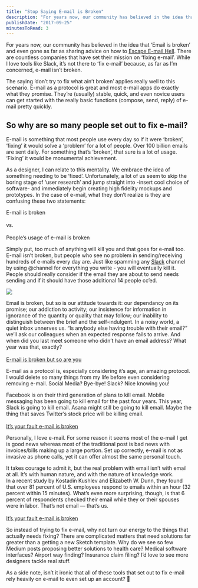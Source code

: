 ```yaml
---
title: "Stop Saying E-mail is Broken"
description: "For years now, our community has believed in the idea that ‘Email is broken’ and even gone as far as sharing advice on how to Escape E-mail Hell. There are countless companies that have set their mission on ‘fixing e-mail’. While I love tools like Slack, it’s not there to ‘fix e-mail’ because, as far as I’m concerned, e-mail isn’t broken.\n\n\nThe saying ‘don’t try to fix what ain’t broken’ applies really well to this scenario. E-mail as a protocol is great and most e-mail apps do exactly what they"
publishDate: "2017-09-25"
minutesToRead: 3
---
```


<p>For years now, our community has believed in the idea that ‘Email is broken’ and even gone as far as sharing advice on how to <a href="https://medium.com/the-year-of-the-looking-glass/escaping-e-mail-hell-f55905f3862f?ref=antonsten.com">Escape E-mail Hell</a>. There are countless companies that have set their mission on ‘fixing e-mail’. While I love tools like Slack, it’s not there to ‘fix e-mail’ because, as far as I’m concerned, e-mail isn’t broken.</p>
<p>The saying ‘don’t try to fix what ain’t broken’ applies really well to this scenario. E-mail as a protocol is great and most e-mail apps do exactly what they promise. They’re (usually) stable, quick, and even novice users can get started with the really basic functions (compose, send, reply) of e-mail pretty quickly.</p>
<h2 id="so-why-are-so-many-people-set-out-to-fix-e-mail">So why are so many people set out to fix e-mail?</h2>
<p>E-mail is something that most people use every day so if it were ‘broken’, ‘fixing’ it would solve a ‘problem’ for a lot of people. Over 100 billion emails are sent daily. For something that’s ‘broken’, that sure is a lot of usage. ‘Fixing’ it would be monumental achievement.</p>
<p>As a designer, I can relate to this mentality. We embrace the idea of something needing to be ‘fixed’.  Unfortunately, a lot of us seem to skip the boring stage of ‘user research’ and jump straight into -insert cool choice of software- and immediately begin creating high fidelity mockups and prototypes. In the case of e-mail, what they don’t realize is they are confusing these two statements:</p>
<p>E-mail is broken<br /><br />
vs.<br /><br />
People’s usage of e-mail is broken</p>
<p>Simply put, too much of anything will kill you and that goes for e-mail too. E-mail isn’t broken, but people who see no problem in sending/receiving hundreds of e-mails every day are. Just like spamming any <a href="https://slack.com/?ref=antonsten.com">Slack</a> channel by using @channel for everything you write - you will eventually kill it. People should really consider if the email they are about to send needs sending and if it should have those additional 14 people cc’ed.</p>

![](https://www.antonsten.com/content/images/2024/09/giphy-email.gif)

<div class="blockquote">
<div><p>Email is broken, but so is our attitude towards it: our dependancy on its promise; our addiction to activity; our insistence for information in ignorance of the quantity or quality that may follow; our inability to distinguish between the brief and the self-indulgent. In a noisy world, a quiet inbox unnerves us. “Is anybody else having trouble with their email?” we’ll ask our colleagues when an expected response fails to arrive. And when did you last meet someone who didn’t have an email address? What year was that, exactly?<br /><br />
<a href="https://medium.com/@paul_a_smith/email-is-broken-but-so-are-you-bc5f24fc8a97?ref=antonsten.com">E-mail is broken but so are you</a></p></div>
</div>

<p>E-mail as a protocol is, especially considering it’s age, an amazing protocol. I would delete so many things from my life before even considering removing e-mail. Social Media? Bye-bye! Slack? Nice knowing you!</p>

<div class="blockquote">
<div><p>Facebook is on their third generation of plans to kill email. Mobile messaging has been going to kill email for the past four years. This year, Slack is going to kill email. Asana might still be going to kill email. Maybe the thing that saves Twitter’s stock price will be killing email.<br /><br />
<a href="https://techcrunch.com/2015/07/22/its-your-fault-email-is-broken/?ref=antonsten.com">It’s your fault e-mail is broken</a></p></div>
</div>

<p>Personally, I love e-mail. For some reason it seems most of the e-mail I get is good news whereas most of the traditional post is bad news with invoices/bills making up a large portion. Set up correctly, e-mail is not as invasive as phone calls, yet it can offer almost the same personal touch.</p>

<div class="blockquote">
<div><p>It takes courage to admit it, but the real problem with email isn’t with email at all. It’s with human nature, and with the nature of knowledge work.<br />
In a recent study by Kostadin Kushlev and Elizabeth W. Dunn, they found that over 81 percent of U.S. employees respond to emails within an hour (32 percent within 15 minutes). What’s even more surprising, though, is that 6 percent of respondents checked their email while they or their spouses were in labor. That’s not email — that’s us.<br /><br />
<a href="https://techcrunch.com/2015/07/22/its-your-fault-email-is-broken/?ref=antonsten.com">It’s your fault e-mail is broken</a></p></div>
</div>

<p>So instead of trying to fix e-mail, why not turn our energy to the things that actually needs fixing? There are complicated matters that need solutions far greater than a getting a new Sketch template. Why do we see so few Medium posts proposing better solutions to health care? Medical software interfaces? Airport way finding? Insurance claim filing? I’d love to see more designers tackle real stuff.</p>
<p>As a side note, isn’t it ironic that all of these tools that set out to fix e-mail rely heavily on e-mail to even set up an account? 🤔</p>
